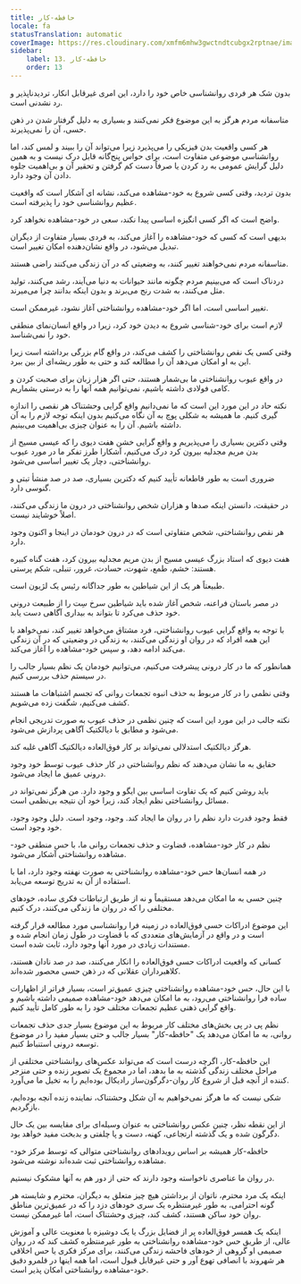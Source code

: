 ```yaml
---
title: حافظه-کار
locale: fa
statusTranslation: automatic
coverImage: https://res.cloudinary.com/xmfm6mhw3gwctndtcubgx2rptnae/image/upload/v1741354419/small_cover_la_gran_rebelion_28716e29d2.webp
sidebar:
    label: 13. حافظه-کار
    order: 13
---
```

بدون شک هر فردی روانشناسی خاص خود را دارد، این امری غیرقابل انکار، تردیدناپذیر و رد نشدنی است.

متاسفانه مردم هرگز به این موضوع فکر نمی‌کنند و بسیاری به دلیل گرفتار شدن در ذهن حسی، آن را نمی‌پذیرند.

هر کسی واقعیت بدن فیزیکی را می‌پذیرد زیرا می‌تواند آن را ببیند و لمس کند، اما روانشناسی موضوعی متفاوت است، برای حواس پنج‌گانه قابل درک نیست و به همین دلیل گرایش عمومی به رد کردن یا صرفاً دست کم گرفتن و تحقیر آن و بی‌اهمیت جلوه دادن آن وجود دارد.

بدون تردید، وقتی کسی شروع به خود-مشاهده می‌کند، نشانه ای آشکار است که واقعیت عظیم روانشناسی خود را پذیرفته است.

واضح است که اگر کسی انگیزه اساسی پیدا نکند، سعی در خود-مشاهده نخواهد کرد.

بدیهی است که کسی که خود-مشاهده را آغاز می‌کند، به فردی بسیار متفاوت از دیگران تبدیل می‌شود، در واقع نشان‌دهنده امکان تغییر است.

متاسفانه مردم نمی‌خواهند تغییر کنند، به وضعیتی که در آن زندگی می‌کنند راضی هستند.

دردناک است که می‌بینیم مردم چگونه مانند حیوانات به دنیا می‌آیند، رشد می‌کنند، تولید مثل می‌کنند، به شدت رنج می‌برند و بدون اینکه بدانند چرا می‌میرند.

تغییر اساسی است، اما اگر خود-مشاهده روانشناختی آغاز نشود، غیرممکن است.

لازم است برای خود-شناسی شروع به دیدن خود کرد، زیرا در واقع انسان‌نمای منطقی خود را نمی‌شناسد.

وقتی کسی یک نقص روانشناختی را کشف می‌کند، در واقع گام بزرگی برداشته است زیرا این به او امکان می‌دهد آن را مطالعه کند و حتی به طور ریشه‌ای از بین ببرد.

در واقع عیوب روانشناختی ما بی‌شمار هستند، حتی اگر هزار زبان برای صحبت کردن و کامی فولادی داشته باشیم، نمی‌توانیم همه آنها را به درستی بشماریم.

نکته حاد در این مورد این است که ما نمی‌دانیم واقع گرایی وحشتناک هر نقصی را اندازه گیری کنیم. ما همیشه به شکلی پوچ به آن نگاه می‌کنیم بدون اینکه توجه لازم را به آن داشته باشیم. آن را به عنوان چیزی بی‌اهمیت می‌بینیم.

وقتی دکترین بسیاری را می‌پذیریم و واقع گرایی خشن هفت دیوی را که عیسی مسیح از بدن مریم مجدلیه بیرون کرد درک می‌کنیم، آشکارا طرز تفکر ما در مورد عیوب روانشناختی، دچار یک تغییر اساسی می‌شود.

ضروری است به طور قاطعانه تأیید کنیم که دکترین بسیاری، صد در صد منشأ تبتی و گنوسی دارد.

در حقیقت، دانستن اینکه صدها و هزاران شخص روانشناختی در درون ما زندگی می‌کنند، اصلاً خوشایند نیست.

هر نقص روانشناختی، شخص متفاوتی است که در درون خودمان در اینجا و اکنون وجود دارد.

هفت دیوی که استاد بزرگ عیسی مسیح از بدن مریم مجدلیه بیرون کرد، هفت گناه کبیره هستند: خشم، طمع، شهوت، حسادت، غرور، تنبلی، شکم پرستی.

طبیعتاً هر یک از این شیاطین به طور جداگانه رئیس یک لژیون است.

در مصر باستان فراعنه، شخص آغاز شده باید شیاطین سرخ سِت را از طبیعت درونی خود حذف می‌کرد تا بتواند به بیداری آگاهی دست یابد.

با توجه به واقع گرایی عیوب روانشناختی، فرد مشتاق می‌خواهد تغییر کند، نمی‌خواهد با این همه افراد که در روان او زندگی می‌کنند، به زندگی در وضعیتی که در آن زندگی می‌کند ادامه دهد، و سپس خود-مشاهده را آغاز می‌کند.

همانطور که ما در کار درونی پیشرفت می‌کنیم، می‌توانیم خودمان یک نظم بسیار جالب را در سیستم حذف بررسی کنیم.

وقتی نظمی را در کار مربوط به حذف انبوه تجمعات روانی که تجسم اشتباهات ما هستند کشف می‌کنیم، شگفت زده می‌شویم.

نکته جالب در این مورد این است که چنین نظمی در حذف عیوب به صورت تدریجی انجام می‌شود و مطابق با دیالکتیک آگاهی پردازش می‌شود.

هرگز دیالکتیک استدلالی نمی‌تواند بر کار فوق‌العاده دیالکتیک آگاهی غلبه کند.

حقایق به ما نشان می‌دهند که نظم روانشناختی در کار حذف عیوب توسط خود وجود درونی عمیق ما ایجاد می‌شود.

باید روشن کنیم که یک تفاوت اساسی بین ایگو و وجود دارد. من هرگز نمی‌تواند در مسائل روانشناختی نظم ایجاد کند، زیرا خود آن نتیجه بی‌نظمی است.

فقط وجود قدرت دارد نظم را در روان ما ایجاد کند. وجود، وجود است. دلیل وجود وجود، خود وجود است.

نظم در کار خود-مشاهده، قضاوت و حذف تجمعات روانی ما، با حس منطقی خود-مشاهده روانشناختی آشکار می‌شود.

در همه انسان‌ها حس خود-مشاهده روانشناختی به صورت نهفته وجود دارد، اما با استفاده از آن به تدریج توسعه می‌یابد.

چنین حسی به ما امکان می‌دهد مستقیماً و نه از طریق ارتباطات فکری ساده، خودهای مختلفی را که در روان ما زندگی می‌کنند، درک کنیم.

این موضوع ادراکات حسی فوق‌العاده در زمینه فرا روانشناسی مورد مطالعه قرار گرفته است و در واقع در آزمایش‌های متعددی که با قضاوت در طول زمان انجام شده و مستندات زیادی در مورد آنها وجود دارد، ثابت شده است.

کسانی که واقعیت ادراکات حسی فوق‌العاده را انکار می‌کنند، صد در صد نادان هستند، کلاهبرداران عقلانی که در ذهن حسی محصور شده‌اند.

با این حال، حس خود-مشاهده روانشناختی چیزی عمیق‌تر است، بسیار فراتر از اظهارات ساده فرا روانشناختی می‌رود، به ما امکان می‌دهد خود-مشاهده صمیمی داشته باشیم و واقع گرایی ذهنی عظیم تجمعات مختلف خود را به طور کامل تأیید کنیم.

نظم پی در پی بخش‌های مختلف کار مربوط به این موضوع بسیار جدی حذف تجمعات روانی، به ما امکان می‌دهد یک "حافظه-کار" بسیار جالب و حتی بسیار مفید را در موضوع توسعه درونی استنباط کنیم.

این حافظه-کار، اگرچه درست است که می‌تواند عکس‌های روانشناختی مختلفی از مراحل مختلف زندگی گذشته به ما بدهد، اما در مجموع یک تصویر زنده و حتی منزجر کننده از آنچه قبل از شروع کار روان-دگرگون‌ساز رادیکال بوده‌ایم را به تخیل ما می‌آورد.

شکی نیست که ما هرگز نمی‌خواهیم به آن شکل وحشتناک، نماینده زنده آنچه بوده‌ایم، بازگردیم.

از این نقطه نظر، چنین عکس روانشناختی به عنوان وسیله‌ای برای مقایسه بین یک حال دگرگون شده و یک گذشته ارتجاعی، کهنه، دست و پا چلفتی و بدبخت مفید خواهد بود.

حافظه-کار همیشه بر اساس رویدادهای روانشناختی متوالی که توسط مرکز خود-مشاهده روانشناختی ثبت شده‌اند نوشته می‌شود.

در روان ما عناصری ناخواسته وجود دارند که حتی از دور هم به آنها مشکوک نیستیم.

اینکه یک مرد محترم، ناتوان از برداشتن هیچ چیز متعلق به دیگران، محترم و شایسته هر گونه احترامی، به طور غیرمنتظره یک سری خودهای دزد را که در عمیق‌ترین مناطق روان خود ساکن هستند، کشف کند، چیزی وحشتناک است، اما غیرممکن نیست.

اینکه یک همسر فوق‌العاده پر از فضایل بزرگ یا یک دوشیزه با معنویت عالی و آموزش عالی، از طریق حس خود-مشاهده روانشناختی به طور غیرمنتظره کشف کند که در روان صمیمی او گروهی از خودهای فاحشه زندگی می‌کنند، برای مرکز فکری یا حس اخلاقی هر شهروند با انصافی تهوع آور و حتی غیرقابل قبول است، اما همه اینها در قلمرو دقیق خود-مشاهده روانشناختی امکان پذیر است.
